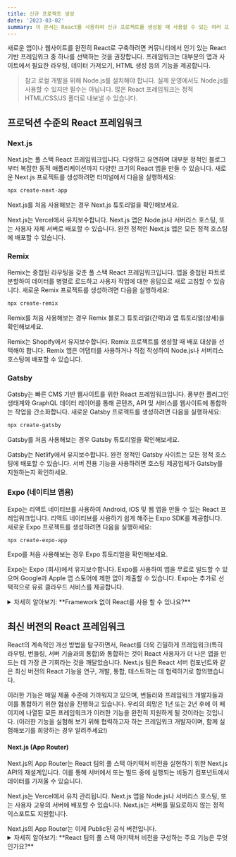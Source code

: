```yaml
---
title: 신규 프로젝트 생성
date: '2023-03-02'
summary: 이 문서는 React를 사용하여 신규 프로젝트를 생성할 때 사용할 수 있는 여러 프레임워크에 대한 정보와 설명을 제공하고 있습니다.
---
```

<TOCInline toc={props.toc} asDisclosure />

새로운 앱이나 웹사이트를 완전히 React로 구축하려면 커뮤니티에서 인기 있는 React 기반 프레임워크 중 하나를 선택하는 것을 권장합니다. 프레임워크는 대부분의 앱과 사이트에서 필요한 라우팅, 데이터 가져오기, HTML 생성 등의 기능을 제공합니다.

> 참고
로컬 개발을 위해 Node.js를 설치해야 합니다. 실제 운영에서도 Node.js를 사용할 수 있지만 필수는 아닙니다. 많은 React 프레임워크는 정적 HTML/CSS/JS 폴더로 내보낼 수 있습니다.

## 프로덕션 수준의 React 프레임워크

### Next.js

Next.js는 풀 스택 React 프레임워크입니다. 다양하고 유연하며 대부분 정적인 블로그부터 복잡한 동적 애플리케이션까지 다양한 크기의 React 앱을 만들 수 있습니다. 새로운 Next.js 프로젝트를 생성하려면 터미널에서 다음을 실행하세요:

```bash
npx create-next-app
```

Next.js를 처음 사용해보는 경우 Next.js 튜토리얼을 확인해보세요.

Next.js는 Vercel에서 유지보수합니다. Next.js 앱은 Node.js나 서버리스 호스팅, 또는 사용자 자체 서버로 배포할 수 있습니다. 완전 정적인 Next.js 앱은 모든 정적 호스팅에 배포할 수 있습니다.

### Remix

Remix는 중첩된 라우팅을 갖춘 풀 스택 React 프레임워크입니다. 앱을 중첩된 파트로 분할하여 데이터를 병렬로 로드하고 사용자 작업에 대한 응답으로 새로 고침할 수 있습니다. 새로운 Remix 프로젝트를 생성하려면 다음을 실행하세요:

```bash
npx create-remix
```

Remix를 처음 사용해보는 경우 Remix 블로그 튜토리얼(간략)과 앱 튜토리얼(상세)을 확인해보세요.

Remix는 Shopify에서 유지보수합니다. Remix 프로젝트를 생성할 때 배포 대상을 선택해야 합니다. Remix 앱은 어댑터를 사용하거나 직접 작성하여 Node.js나 서버리스 호스팅에 배포할 수 있습니다.

### Gatsby

Gatsby는 빠른 CMS 기반 웹사이트를 위한 React 프레임워크입니다. 풍부한 플러그인 생태계와 GraphQL 데이터 레이어를 통해 콘텐츠, API 및 서비스를 웹사이트에 통합하는 작업을 간소화합니다. 새로운 Gatsby 프로젝트를 생성하려면 다음을 실행하세요:

```bash
npx create-gatsby
```

Gatsby를 처음 사용해보는 경우 Gatsby 튜토리얼을 확인해보세요.

Gatsby는 Netlify에서 유지보수합니다. 완전 정적인 Gatsby 사이트는 모든 정적 호스팅에 배포할 수 있습니다. 서버 전용 기능을 사용하려면 호스팅 제공업체가 Gatsby를 지원하는지 확인하세요.

### Expo (네이티브 앱용)

Expo는 리액트 네이티브를 사용하여 Android, iOS 및 웹 앱을 만들 수 있는 React 프레임워크입니다. 리액트 네이티브를 사용하기 쉽게 해주는 Expo SDK를 제공합니다. 새로운 Expo 프로젝트를 생성하려면 다음을 실행하세요:

```bash
npx create-expo-app
```

Expo를 처음 사용해보는 경우 Expo 튜토리얼을 확인해보세요.

Expo는 Expo (회사)에서 유지보수합니다. Expo를 사용하여 앱을 무료로 빌드할 수 있으며 Google과 Apple 앱 스토어에 제한 없이 제출할 수 있습니다. Expo는 추가로 선택적으로 유료 클라우드 서비스를 제공합니다.


<details className="bg-gray-100 p-2 rounded-md">
  <summary>자세히 알아보기: **Framework 없이 React를 사용 할 수 있나요?**</summary>


React를 프레임워크 없이 사용할 수 있습니다. 이는 페이지의 일부분에 React를 사용하는 방법입니다. 그러나 새로운 앱이나 웹사이트를 완전히 React로 구축하려면 프레임워크를 사용하는 것이 좋습니다.

그 이유는 다음과 같습니다.

처음에 라우팅이나 데이터 가져오기가 필요하지 않더라도, 이를 위한 라이브러리를 추가하고 싶어질 수 있습니다. 새로운 기능이 추가될 때마다 JavaScript 번들이 커지면서 각 라우트마다 코드를 분할하는 방법을 찾아야 할 수도 있습니다. 데이터 가져오기 요구사항이 복잡해지면 서버-클라이언트 네트워크 워터폴이 발생하여 앱이 매우 느리게 동작할 수 있습니다. 네트워크 상태가 좋지 않거나 저성능 기기를 사용하는 사용자가 늘어날수록 컴포넌트에서 HTML을 생성하여 콘텐츠를 초기에 표시해야 할 수도 있습니다. 이러한 설정 변경은 서버나 빌드 시간 동안 일부 코드를 실행하도록 변경하는 것이 매우 까다로울 수 있습니다.

이러한 문제는 React에 특정한 문제가 아닙니다. 이것이 Svelte에 SvelteKit, Vue에 Nuxt와 같은 것이 있는 이유입니다. 이러한 문제를 직접 해결하려면 번들러와 라우터, 데이터 가져오기 라이브러리를 통합해야 합니다. 초기 설정을 작동시키는 것은 어렵지 않지만, 앱이 시간이 지남에 따라 성장하면서 빠르게 로드되는 앱을 만드는 데에는 많은 미묘한 점이 있습니다. 최소한의 앱 코드를 클라이언트-서버 한 번의 라운드트립으로 내려보내고 페이지에 필요한 데이터와 병렬로 처리하는 것이 좋습니다. JavaScript 코드가 실행되기 전에 페이지가 상호작용 가능하도록 하여 점진적인 향상을 지원하고자 할 것입니다. 마케팅 페이지를 위한 완전 정적 HTML 파일의 폴더를 생성하여 어디에서나 호스팅하고 JavaScript를 비활성화해도 작동하도록 할 수도 있습니다. 이러한 기능을 직접 구현하는 것은 실제로 많은 작업을 필요로 합니다.

이 페이지의 React 프레임워크는 이러한 문제를 기본적으로 해결해 줍니다. 별도의 작업이 필요하지 않습니다. 이

러한 프레임워크를 사용하면 아주 가볍게 시작한 다음 앱을 필요에 맞게 확장할 수 있습니다. 각각의 React 프레임워크에는 커뮤니티가 있어 질문에 대한 답변을 찾고 도구 업그레이드가 더 쉽습니다. 프레임워크는 코드에 구조를 제공하여 여러 프로젝트 간에 컨텍스트와 기술을 보다 쉽게 유지할 수 있도록 도와줍니다. 반대로, 사용자 정의 설정에서는 지원되지 않는 종속성 버전에 막히기 쉽고, 과거에 만든 것과 비슷하게 덜 구조화된 자체 프레임워크를 만들게 될 것입니다.

아직 설득되지 않았거나 이러한 프레임워크로 충분히 잘 지원되지 않는 특이한 제약 조건이 있는 앱이라면 사용자 정의 설정을 만들고 싶을 수도 있습니다. 우리는 당신을 그냥 차단할 수는 없습니다. react와 react-dom을 npm에서 가져오고, Vite나 Parcel과 같은 번들러를 사용하여 사용자 정의 빌드 프로세스를 설정하고, 라우팅, 정적 생성 또는 서버 사이드 렌더링에 필요한 기타 도구를 필요에 따라 추가하면 됩니다.
</details>

## 최신 버전의 React 프레임워크

React의 계속적인 개선 방법을 탐구하면서, React를 더욱 긴밀하게 프레임워크(특히 라우팅, 번들링, 서버 기술과의 통합)와 통합하는 것이 React 사용자가 더 나은 앱을 만드는 데 가장 큰 기회라는 것을 깨달았습니다. Next.js 팀은 React 서버 컴포넌트와 같은 최신 버전의 React 기능을 연구, 개발, 통합, 테스트하는 데 협력하기로 합의했습니다.

이러한 기능은 매일 제품 수준에 가까워지고 있으며, 번들러와 프레임워크 개발자들과 이를 통합하기 위한 협상을 진행하고 있습니다. 우리의 희망은 1년 또는 2년 후에 이 페이지에 나열된 모든 프레임워크가 이러한 기능을 완전히 지원하게 될 것이라는 것입니다. (이러한 기능을 실험해 보기 위해 협력하고자 하는 프레임워크 개발자이며, 함께 실험해보기를 희망하는 경우 알려주세요!)

#### Next.js (App Router)

Next.js의 App Router는 React 팀의 풀 스택 아키텍처 비전을 실현하기 위한 Next.js API의 재설계입니다. 이를 통해 서버에서 또는 빌드 중에 실행되는 비동기 컴포넌트에서 데이터를 가져올 수 있습니다.

Next.js는 Vercel에서 유지 관리됩니다. Next.js 앱을 Node.js나 서버리스 호스팅, 또는 사용자 고유의 서버에 배포할 수 있습니다. Next.js는 서버를 필요로하지 않는 정적 익스포트도 지원합니다.

<Callout type="warning">
Next.js의 App Router는 이제 Public된 공식 버전입니다.
</Callout>

<details className="bg-gray-100 p-2 rounded-md">
  <summary>자세히 알아보기: **React 팀의 풀 스택 아키텍처 비전을 구성하는 주요 기능은 무엇인가요?**</summary>


Next.js의 App Router 번들러는 공식 React Server Components 사양을 완전히 구현합니다. 이를 통해 빌드 시간, 서버 전용 및 인터랙티브 컴포넌트를 단일 React 트리에 혼합할 수 있습니다.

예를 들어, 데이터베이스나 파일에서 읽는 비동기 함수로 서버 전용 React 컴포넌트를 작성할 수 있습니다. 그런 다음 해당 컴포넌트에서 데이터를 가져와 인터랙티브 컴포넌트로 전달할 수 있습니다:

```jsx showLineNumbers
// 이 컴포넌트는 서버에서만 실행됩니다 (또는 빌드 중).
async function Talks({ confId }) {
  // 1. 서버에서 데이터 레이어와 통신할 수 있습니다. API 엔드포인트는 필요하지 않습니다.
  const talks = await db.Talks.findAll({ confId });

  // 2. 렌더링 로직을 자유롭게 추가할 수 있습니다. JavaScript 번들의 크기가 커지지 않습니다.
  const videos = talks.map(talk => talk.video);

  // 3. 브라우저에서 실행되는 컴포넌트로 데이터를 전달합니다.
  return <SearchableVideoList videos={videos} />;
}
```

Next.js의 App Router는 데이터 가져오기를 Suspense와 통합합니다. 이를 통해 React 트리에서 사용자 인터페이스의 다른 부분에 대한 로딩 상태(예: 스켈레톤 플레이스홀더)를 직접 지정할 수 있습니다:

```jsx showLineNumbers
<Suspense fallback={<TalksLoading />}>
  <Talks confId={conf.id} />
</Suspense>
```

서버 컴포넌트와 Suspense는 Next.js의 특징보다는 React의 기능입니다. 그러나 이러한 기능을 프레임워크 수준에서 도입하려면 참여와 복잡한 구현 작업이 필요합니다. 현재로서 Next.js의 App Router가 가장 완벽한 구현입니다. React 팀은 번들러 개발자와 함께 다음 세대의 프레임워크에서 이러한 기능을 쉽게 구현할 수 있도록 노력하고 있습니다.
</details>